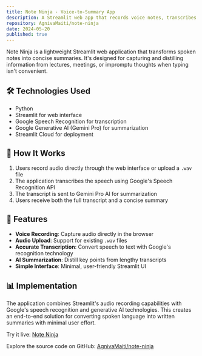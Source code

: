 ```yaml
---
title: Note Ninja - Voice-to-Summary App
description: A Streamlit web app that records voice notes, transcribes them using Google Speech Recognition, and summarizes them using Google's Gemini Pro AI.
repository: AgnivaMaiti/note-ninja
date: 2024-05-20
published: true
---
```


Note Ninja is a lightweight Streamlit web application that transforms spoken notes into concise summaries. It's designed for capturing and distilling information from lectures, meetings, or impromptu thoughts when typing isn't convenient.

## 🛠️ Technologies Used

- Python
- Streamlit for web interface
- Google Speech Recognition for transcription
- Google Generative AI (Gemini Pro) for summarization
- Streamlit Cloud for deployment

## 🧠 How It Works

1. Users record audio directly through the web interface or upload a `.wav` file
2. The application transcribes the speech using Google's Speech Recognition API
3. The transcript is sent to Gemini Pro AI for summarization
4. Users receive both the full transcript and a concise summary

## 🚀 Features

- **Voice Recording**: Capture audio directly in the browser
- **Audio Upload**: Support for existing `.wav` files
- **Accurate Transcription**: Convert speech to text with Google's recognition technology
- **AI Summarization**: Distill key points from lengthy transcripts
- **Simple Interface**: Minimal, user-friendly Streamlit UI

## 📊 Implementation

The application combines Streamlit's audio recording capabilities with Google's speech recognition and generative AI technologies. This creates an end-to-end solution for converting spoken language into written summaries with minimal user effort.

Try it live: [Note Ninja](https://chronos-note-ninja.streamlit.app/)

Explore the source code on GitHub: [AgnivaMaiti/note-ninja](https://github.com/AgnivaMaiti/note-ninja)
